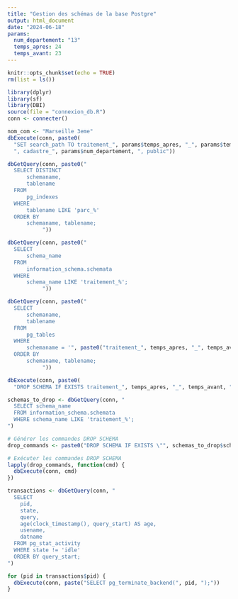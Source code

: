 ```yaml
---
title: "Gestion des schémas de la base Postgre"
output: html_document
date: "2024-06-18"
params:
  num_departement: "13"
  temps_apres: 24
  temps_avant: 23
---
```


```r
knitr::opts_chunk$set(echo = TRUE)
rm(list = ls())
```

```r
library(dplyr)
library(sf)
library(DBI)
source(file = "connexion_db.R")
conn <- connecter()
```

```r
nom_com <- "Marseille 3eme"
dbExecute(conn, paste0(
  "SET search_path TO traitement_", params$temps_apres, "_", params$temps_avant, "_cadastre_" , params$num_departement,
  ", cadastre_", params$num_departement, ", public"))
```


```r
dbGetQuery(conn, paste0(" 
  SELECT DISTINCT
      schemaname,
      tablename
  FROM 
      pg_indexes 
  WHERE 
      tablename LIKE 'parc_%'
  ORDER BY 
      schemaname, tablename;
           "))
```

```r
dbGetQuery(conn, paste0(" 
  SELECT 
      schema_name
  FROM 
      information_schema.schemata
  WHERE 
      schema_name LIKE 'traitement_%';
           "))
```

```r
dbGetQuery(conn, paste0(" 
  SELECT 
      schemaname,
      tablename
  FROM 
      pg_tables
  WHERE 
      schemaname = '", paste0("traitement_", temps_apres, "_", temps_avant, "_cadastre_" , num_departement), "'
  ORDER BY 
      schemaname, tablename;
           "))
```

```r
dbExecute(conn, paste0(
  "DROP SCHEMA IF EXISTS traitement_", temps_apres, "_", temps_avant, "_cadastre_", num_departement, " CASCADE;"))
```

```r
schemas_to_drop <- dbGetQuery(conn, "
  SELECT schema_name
  FROM information_schema.schemata
  WHERE schema_name LIKE 'traitement_%';
")

# Générer les commandes DROP SCHEMA
drop_commands <- paste0("DROP SCHEMA IF EXISTS \"", schemas_to_drop$schema_name, "\" CASCADE;")

# Exécuter les commandes DROP SCHEMA
lapply(drop_commands, function(cmd) {
  dbExecute(conn, cmd)
})
```

```r
transactions <- dbGetQuery(conn, "
  SELECT
    pid,
    state,
    query,
    age(clock_timestamp(), query_start) AS age,
    usename,
    datname
  FROM pg_stat_activity
  WHERE state != 'idle'
  ORDER BY query_start;
")

for (pid in transactions$pid) {
  dbExecute(conn, paste("SELECT pg_terminate_backend(", pid, ");"))
}
```

